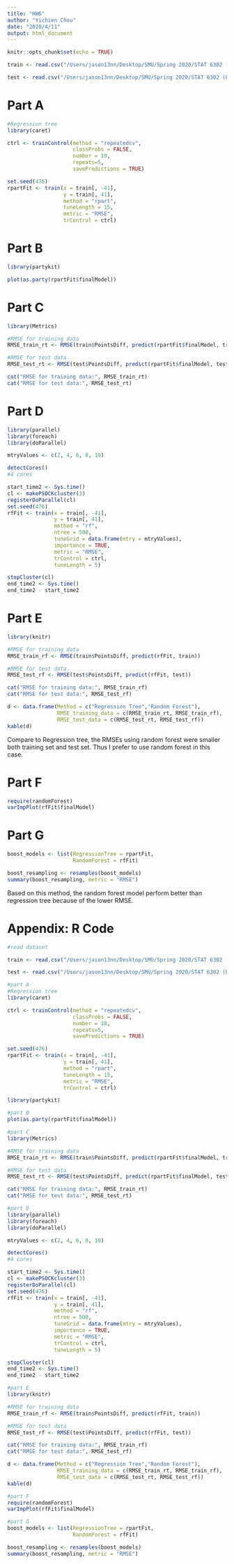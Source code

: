 ```yaml
---
title: "HW6"
author: "Yichien Chou"
date: "2020/4/11"
output: html_document
---
```


```r
knitr::opts_chunk$set(echo = TRUE)
```
```r
train <- read.csv("/Users/jason13nn/Desktop/SMU/Spring 2020/STAT 6302 (Experimental Statistics)/files/cfb_short.csv")

test <- read.csv("/Users/jason13nn/Desktop/SMU/Spring 2020/STAT 6302 (Experimental Statistics)/files/cfb_short_predict.csv")
```

# Part A

```r
#Regression tree
library(caret)

ctrl <- trainControl(method = "repeatedcv",
                     classProbs = FALSE,
                     number = 10,
                     repeats=5,
                     savePredictions = TRUE)

set.seed(476)
rpartFit <- train(x = train[, -41], 
                  y = train[, 41],
                  method = "rpart",
                  tuneLength = 15,
                  metric = "RMSE",
                  trControl = ctrl)
```

# Part B

```r
library(partykit)

plot(as.party(rpartFit$finalModel))
```

# Part C

```r
library(Metrics)

#RMSE for training data
RMSE_train_rt <- RMSE(train$PointsDiff, predict(rpartFit$finalModel, train))

#RMSE for test data
RMSE_test_rt <- RMSE(test$PointsDiff, predict(rpartFit$finalModel, test))

cat("RMSE for training data:", RMSE_train_rt)
cat("RMSE for test data:", RMSE_test_rt)
```

# Part D

```r
library(parallel)
library(foreach)
library(doParallel)

mtryValues <- c(2, 4, 6, 8, 10)

detectCores()
#4 cores

start_time2 <- Sys.time()
cl <- makePSOCKcluster(3)
registerDoParallel(cl)
set.seed(476)
rfFit <- train(x = train[, -41], 
               y = train[, 41],
               method = "rf",
               ntree = 500,
               tuneGrid = data.frame(mtry = mtryValues),
               importance = TRUE,
               metric = "RMSE",
               trControl = ctrl,
               tuneLength = 5)

stopCluster(cl)
end_time2 <- Sys.time()
end_time2 - start_time2
```

# Part E

```r
library(knitr)

#RMSE for training data
RMSE_train_rf <- RMSE(train$PointsDiff, predict(rfFit, train))

#RMSE for test data
RMSE_test_rf <- RMSE(test$PointsDiff, predict(rfFit, test))

cat("RMSE for training data:", RMSE_train_rf)
cat("RMSE for test data:", RMSE_test_rf)

d <- data.frame(Method = c("Regression Tree","Random Forest"),
                RMSE_training_data = c(RMSE_train_rt, RMSE_train_rf),
                RMSE_test_data = c(RMSE_test_rt, RMSE_test_rf))
kable(d)
```

Compare to Regression tree, the RMSEs using random forest were smaller both training set and test set. Thus I prefer to use random forest in this case.

# Part F

```r
require(randomForest)
varImpPlot(rfFit$finalModel)
```

# Part G

```r
boost_models <- list(RegressionTree = rpartFit,
                     RandomForest = rfFit)

boost_resampling <- resamples(boost_models)
summary(boost_resampling, metric = "RMSE")
```

Based on this method, the random forest model perform better than regression tree because of the lower RMSE.

# Appendix: R Code
```r
#read dataset

train <- read.csv("/Users/jason13nn/Desktop/SMU/Spring 2020/STAT 6302 (Experimental Statistics)/files/cfb_short.csv")

test <- read.csv("/Users/jason13nn/Desktop/SMU/Spring 2020/STAT 6302 (Experimental Statistics)/files/cfb_short_predict.csv")

#part A
#Regression tree
library(caret)

ctrl <- trainControl(method = "repeatedcv",
                     classProbs = FALSE,
                     number = 10,
                     repeats=5,
                     savePredictions = TRUE)

set.seed(476)
rpartFit <- train(x = train[, -41], 
                  y = train[, 41],
                  method = "rpart",
                  tuneLength = 15,
                  metric = "RMSE",
                  trControl = ctrl)

library(partykit)

#part B
plot(as.party(rpartFit$finalModel))

#part C
library(Metrics)

#RMSE for training data
RMSE_train_rt <- RMSE(train$PointsDiff, predict(rpartFit$finalModel, train))

#RMSE for test data
RMSE_test_rt <- RMSE(test$PointsDiff, predict(rpartFit$finalModel, test))

cat("RMSE for training data:", RMSE_train_rt)
cat("RMSE for test data:", RMSE_test_rt)

#part D
library(parallel)
library(foreach)
library(doParallel)

mtryValues <- c(2, 4, 6, 8, 10)

detectCores()
#4 cores

start_time2 <- Sys.time()
cl <- makePSOCKcluster(3)
registerDoParallel(cl)
set.seed(476)
rfFit <- train(x = train[, -41], 
               y = train[, 41],
               method = "rf",
               ntree = 500,
               tuneGrid = data.frame(mtry = mtryValues),
               importance = TRUE,
               metric = "RMSE",
               trControl = ctrl,
               tuneLength = 5)

stopCluster(cl)
end_time2 <- Sys.time()
end_time2 - start_time2

#part E
library(knitr)

#RMSE for training data
RMSE_train_rf <- RMSE(train$PointsDiff, predict(rfFit, train))

#RMSE for test data
RMSE_test_rf <- RMSE(test$PointsDiff, predict(rfFit, test))

cat("RMSE for training data:", RMSE_train_rf)
cat("RMSE for test data:", RMSE_test_rf)

d <- data.frame(Method = c("Regression Tree","Random Forest"),
                RMSE_training_data = c(RMSE_train_rt, RMSE_train_rf),
                RMSE_test_data = c(RMSE_test_rt, RMSE_test_rf))
kable(d)

#part F
require(randomForest)
varImpPlot(rfFit$finalModel)

#part G
boost_models <- list(RegressionTree = rpartFit,
                     RandomForest = rfFit)

boost_resampling <- resamples(boost_models)
summary(boost_resampling, metric = "RMSE")
```
